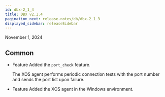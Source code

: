 ```yaml
---
id: dbx-2_1_4
title: DBX v2.1.4
pagination_next: release-notes/db/dbx-2_1_3
displayed_sidebar: releaseSidebar
---
```


November 1, 2024

## Common

- <Status priority='1'>Feature</Status> Added the `port_check` feature.

  The XOS agent performs periodic connection tests with the port number and sends the port list upon failure.

- <Status priority='1'>Feature</Status> Added the XOS agent in the Windows environment.
